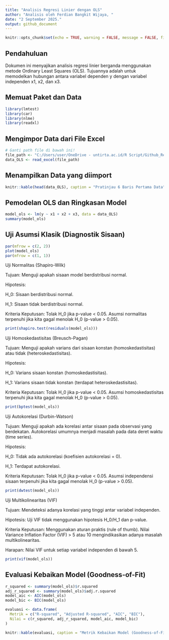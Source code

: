```yaml
---
title: "Analisis Regresi Linier dengan OLS"
author: "Analisis oleh Ferdian Bangkit Wijaya, "
date: "2 September 2025."
output: github_document
---
```


```r
knitr::opts_chunk$set(echo = TRUE, warning = FALSE, message = FALSE, fig.width = 8, fig.height = 6)
```

## Pendahuluan

Dokumen ini menyajikan analisis regresi linier berganda menggunakan metode Ordinary Least Squares (OLS). Tujuannya adalah untuk memodelkan hubungan antara variabel dependen y dengan variabel independen x1, x2, dan x3.

## Memuat Paket dan Data

```r
library(lmtest)
library(car)
library(nlme)
library(readxl)
```

## Mengimpor Data dari File Excel

```r
# Ganti path file di bawah ini!
file_path <- "C:/Users/user/OneDrive - untirta.ac.id/R Script/Github_Regresi_OLS/data_simulasi_gls.xlsx"
data_OLS <- read_excel(file_path)
```

## Menampilkan Data yang diimport

```r
knitr::kable(head(data_OLS), caption = "Pratinjau 6 Baris Pertama Data")
```

## Pemodelan OLS dan Ringkasan Model

``` r
model_ols <- lm(y ~ x1 + x2 + x3, data = data_OLS)
summary(model_ols)
```

## Uji Asumsi Klasik (Diagnostik Sisaan)

``` r
par(mfrow = c(2, 2))
plot(model_ols)
par(mfrow = c(1, 1))
```

Uji Normalitas (Shapiro-Wilk)

Tujuan: Menguji apakah sisaan model berdistribusi normal.

Hipotesis:

H_0: Sisaan berdistribusi normal.

H_1: Sisaan tidak berdistribusi normal.

Kriteria Keputusan: Tolak H_0 jika p-value < 0.05. Asumsi normalitas terpenuhi jika kita gagal menolak H_0 (p-value > 0.05).

``` r
print(shapiro.test(residuals(model_ols)))
```

Uji Homoskedastisitas (Breusch-Pagan)

Tujuan: Menguji apakah varians dari sisaan konstan (homoskedastisitas) atau tidak (heteroskedastisitas).

Hipotesis:

H_0: Varians sisaan konstan (homoskedastisitas).

H_1: Varians sisaan tidak konstan (terdapat heteroskedastisitas).

Kriteria Keputusan: Tolak H_0 jika p-value < 0.05. Asumsi homoskedastisitas terpenuhi jika kita gagal menolak H_0 (p-value > 0.05).

``` r
print(bptest(model_ols))
```

Uji Autokorelasi (Durbin-Watson)

Tujuan: Menguji apakah ada korelasi antar sisaan pada observasi yang berdekatan. Autokorelasi umumnya menjadi masalah pada data deret waktu (time series).

Hipotesis:

H_0: Tidak ada autokorelasi (koefisien autokorelasi = 0).

H_1: Terdapat autokorelasi.

Kriteria Keputusan: Tolak H_0 jika p-value < 0.05. Asumsi independensi sisaan terpenuhi jika kita gagal menolak H_0 (p-value > 0.05).

``` r
print(dwtest(model_ols))
```

Uji Multikolinearitas (VIF)

Tujuan: Mendeteksi adanya korelasi yang tinggi antar variabel independen.

Hipotesis: Uji VIF tidak menggunakan hipotesis H_0/H_1 dan p-value.

Kriteria Keputusan: Menggunakan aturan praktis (rule of thumb). Nilai Variance Inflation Factor (VIF) > 5 atau 10 mengindikasikan adanya masalah multikolinearitas.

Harapan: Nilai VIF untuk setiap variabel independen di bawah 5.

``` r
print(vif(model_ols))
```

## Evaluasi Kebaikan Model (Goodness-of-Fit)

``` r
r_squared <- summary(model_ols)$r.squared
adj_r_squared <- summary(model_ols)$adj.r.squared
model_aic <- AIC(model_ols)
model_bic <- BIC(model_ols)

evaluasi <- data.frame(
  Metrik = c("R-squared", "Adjusted R-squared", "AIC", "BIC"),
  Nilai = c(r_squared, adj_r_squared, model_aic, model_bic)
)

knitr::kable(evaluasi, caption = "Metrik Kebaikan Model (Goodness-of-Fit)")
```


